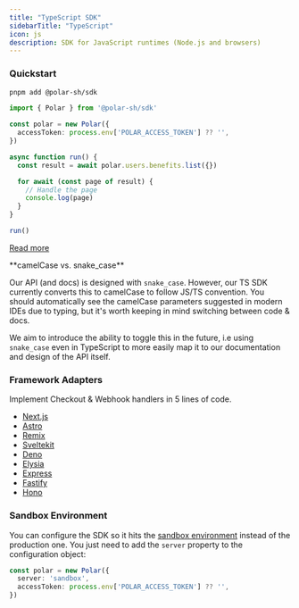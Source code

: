 ```yaml
---
title: "TypeScript SDK"
sidebarTitle: "TypeScript"
icon: js
description: SDK for JavaScript runtimes (Node.js and browsers)
---
```


### Quickstart

```bash
pnpm add @polar-sh/sdk
```

```typescript
import { Polar } from '@polar-sh/sdk'

const polar = new Polar({
  accessToken: process.env['POLAR_ACCESS_TOKEN'] ?? '',
})

async function run() {
  const result = await polar.users.benefits.list({})

  for await (const page of result) {
    // Handle the page
    console.log(page)
  }
}

run()
```

[Read more](https://github.com/polarsource/polar-js)

<Note>
**camelCase vs. snake_case**

Our API (and docs) is designed with `snake_case`. However, our TS SDK currently
converts this to camelCase to follow JS/TS convention. You should automatically
see the camelCase parameters suggested in modern IDEs due to typing, but it's
worth keeping in mind switching between code & docs.

We aim to introduce the ability to toggle this in the future, i.e using
`snake_case` even in TypeScript to more easily map it to our documentation and
design of the API itself.
</Note>


### Framework Adapters

Implement Checkout & Webhook handlers in 5 lines of code.

- [Next.js](/integrate/sdk/adapters/nextjs)
- [Astro](/integrate/sdk/adapters/astro)
- [Remix](/integrate/sdk/adapters/remix)
- [Sveltekit](/integrate/sdk/adapters/sveltekit)
- [Deno](/integrate/sdk/adapters/deno)
- [Elysia](/integrate/sdk/adapters/elysia)
- [Express](/integrate/sdk/adapters/express)
- [Fastify](/integrate/sdk/adapters/fastify)
- [Hono](/integrate/sdk/adapters/hono)


### Sandbox Environment

You can configure the SDK so it hits the [sandbox environment](/integrate/sandbox) instead of the production one. You just need to add the `server` property to the configuration object:

```typescript
const polar = new Polar({
  server: 'sandbox',
  accessToken: process.env['POLAR_ACCESS_TOKEN'] ?? '',
})
```

